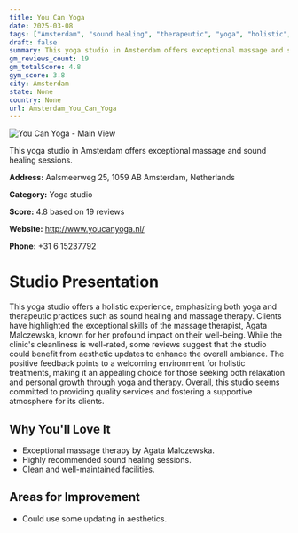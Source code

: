 ```yaml
---
title: You Can Yoga
date: 2025-03-08
tags: ["Amsterdam", "sound healing", "therapeutic", "yoga", "holistic", "clean", "Amsterdam"]  
draft: false
summary: This yoga studio in Amsterdam offers exceptional massage and sound healing sessions.
gm_reviews_count: 19
gm_totalScore: 4.8
gym_score: 3.8
city: Amsterdam
state: None
country: None
url: Amsterdam_You_Can_Yoga
---
```


<div className="aspect-[16/9] relative my-8">
  <img 
    src="https://streetviewpixels-pa.googleapis.com/v1/thumbnail?panoid=DU6R24AlLk7nCKwijjEACw&cb_client=search.gws-prod.gps&w=408&h=240&yaw=82.477036&pitch=0&thumbfov=100"
    alt="You Can Yoga - Main View"
    className="object-cover absolute inset-0 w-full h-full rounded-lg"
  />
</div>

This yoga studio in Amsterdam offers exceptional massage and sound healing sessions.

**Address:** Aalsmeerweg 25, 1059 AB Amsterdam, Netherlands

**Category:** Yoga studio

**Score:** 4.8 based on 19 reviews

**Website:** http://www.youcanyoga.nl/

**Phone:** +31 6 15237792

# Studio Presentation

This yoga studio offers a holistic experience, emphasizing both yoga and therapeutic practices such as sound healing and massage therapy. Clients have highlighted the exceptional skills of the massage therapist, Agata Malczewska, known for her profound impact on their well-being. While the clinic's cleanliness is well-rated, some reviews suggest that the studio could benefit from aesthetic updates to enhance the overall ambiance. The positive feedback points to a welcoming environment for holistic treatments, making it an appealing choice for those seeking both relaxation and personal growth through yoga and therapy. Overall, this studio seems committed to providing quality services and fostering a supportive atmosphere for its clients.



## Why You'll Love It

- Exceptional massage therapy by Agata Malczewska.
- Highly recommended sound healing sessions.
- Clean and well-maintained facilities.

## Areas for Improvement

- Could use some updating in aesthetics.

<div className="grid grid-cols-1 xl:grid-cols-2 gap-4 my-8">

</div>